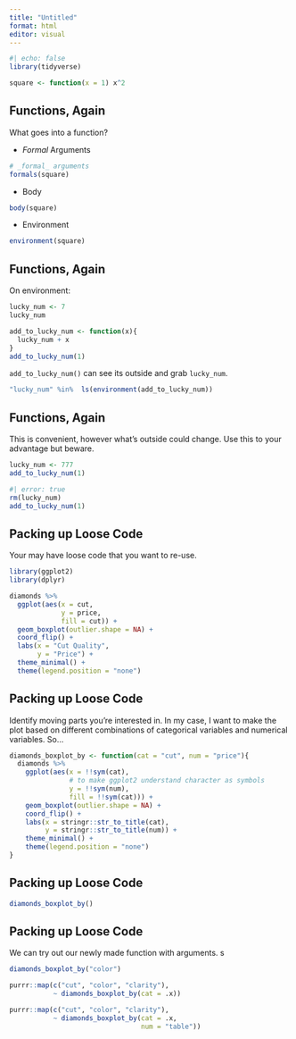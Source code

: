 ```yaml
---
title: "Untitled"
format: html
editor: visual
---
```


```r
#| echo: false
library(tidyverse)
```

```r
square <- function(x = 1) x^2
```

## Functions, Again

What goes into a function?

-   *Formal* Arguments

```r
# _formal_ arguments
formals(square)
```

-   Body

```r
body(square)
```

-   Environment

```r
environment(square)
```

## Functions, Again

On environment:

```r
lucky_num <- 7
lucky_num
```

```r
add_to_lucky_num <- function(x){
  lucky_num + x
}
add_to_lucky_num(1)
```

`add_to_lucky_num()` can see its outside and grab `lucky_num`.

```r
"lucky_num" %in%  ls(environment(add_to_lucky_num))
```

## Functions, Again

This is convenient, however what's outside could change. Use this to your advantage but beware.

```r
lucky_num <- 777 
add_to_lucky_num(1)
```

```r
#| error: true
rm(lucky_num)
add_to_lucky_num(1)
```

## Packing up Loose Code

Your may have loose code that you want to re-use.

```r
library(ggplot2)
library(dplyr)

diamonds %>% 
  ggplot(aes(x = cut, 
             y = price, 
             fill = cut)) +
  geom_boxplot(outlier.shape = NA) +  
  coord_flip() +  
  labs(x = "Cut Quality",
       y = "Price") +
  theme_minimal() +
  theme(legend.position = "none")
```

## Packing up Loose Code

Identify moving parts you're interested in. In my case, I want to make the plot based on different combinations of categorical variables and numerical variables. So...

```r
diamonds_boxplot_by <- function(cat = "cut", num = "price"){
  diamonds %>% 
    ggplot(aes(x = !!sym(cat), 
               # to make ggplot2 understand character as symbols
               y = !!sym(num), 
               fill = !!sym(cat))) +
    geom_boxplot(outlier.shape = NA) +  
    coord_flip() +  
    labs(x = stringr::str_to_title(cat),
         y = stringr::str_to_title(num)) +
    theme_minimal() +
    theme(legend.position = "none")
}
```

## Packing up Loose Code

```r
diamonds_boxplot_by()
```

## Packing up Loose Code

We can try out our newly made function with arguments. s

```r
diamonds_boxplot_by("color")
```

```r
purrr::map(c("cut", "color", "clarity"), 
           ~ diamonds_boxplot_by(cat = .x))
```

```r
purrr::map(c("cut", "color", "clarity"), 
           ~ diamonds_boxplot_by(cat = .x, 
                                 num = "table"))
```



